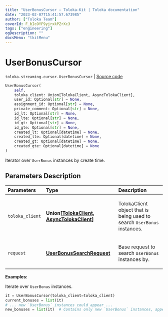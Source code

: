 ```yaml
---
title: "UserBonusCursor — Toloka-Kit | Toloka documentation"
date: "2023-02-07T15:41:57.673985"
author: ["Toloka Team"]
coverId: F_bIcOYF9yjrxkPZrXc3
tags: ["engineering"]
ogDescription: ""
docsMenu: "tkitMenu"
---
```


# UserBonusCursor
`toloka.streaming.cursor.UserBonusCursor` | [Source code](https://github.com/Toloka/toloka-kit/blob/v1.1.3/src/streaming/cursor.py#L297)

```python
UserBonusCursor(
    self,
    toloka_client: Union[TolokaClient, AsyncTolokaClient],
    user_id: Optional[str] = None,
    assignment_id: Optional[str] = None,
    private_comment: Optional[str] = None,
    id_lt: Optional[str] = None,
    id_lte: Optional[str] = None,
    id_gt: Optional[str] = None,
    id_gte: Optional[str] = None,
    created_lt: Optional[datetime] = None,
    created_lte: Optional[datetime] = None,
    created_gt: Optional[datetime] = None,
    created_gte: Optional[datetime] = None
)
```

Iterator over `UserBonus` instances by create time.

## Parameters Description

| Parameters | Type | Description |
| :----------| :----| :-----------|
`toloka_client`|**Union\[[TolokaClient](/docs-new/toloka-kit/reference/toloka.client.TolokaClient), [AsyncTolokaClient](/docs-new/toloka-kit/reference/toloka.async_client.client.AsyncTolokaClient)\]**|<p>TolokaClient object that is being used to search `UserBonus` instances.</p>
`request`|**[UserBonusSearchRequest](/docs-new/toloka-kit/reference/toloka.client.search_requests.UserBonusSearchRequest)**|<p>Base request to search `UserBonus` instances by.</p>

**Examples:**

Iterate over `UserBonus` instances.

```python
it = UserBonusCursor(toloka_client=toloka_client)
current_bonuses = list(it)
# ... new `UserBonus` instances could appear ...
new_bonuses = list(it)  # Contains only new `UserBonus` instances, appeared since the previous call.
```
